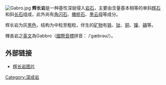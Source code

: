 [[File:Gabro.jpg|right]]
'''辉长岩'''是一种基性深层侵入[[岩石|岩石]]，主要由含量基本相等的单斜[[辉石|辉石]]和斜[[长石|长石]]组成，此外尚有[[角闪石|角闪石]]、[[橄榄石|橄榄石]]、[[黑云母|黑云母]]等成分。

辉长岩为灰[[黑色|黑色]]，结构为中粒至粗粒，伴生的[[矿物|矿物]]有[[铁|铁]]、[[钛|钛]]、[[铜|铜]]、[[镍|镍]]、[[磷|磷]]等。

輝長岩之[[英文|英文]]為Gabbro（[[國際音標|國際音標]]拼音： /ˈɡæbrəʊ/）。

== 外部链接 ==
*[http://birds.chinare.org.cn/yankuangku/dzlxs/yanshi/ZH10-1.html 辉长岩图片]{{dead link|date=2018年4月 |bot=InternetArchiveBot |fix-attempted=yes }}

{{Igneous rocks}}
{{Authority control}}
[[Category:深成岩|Category:深成岩]]